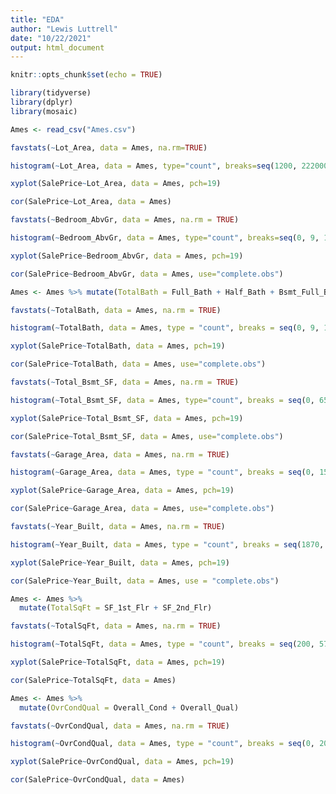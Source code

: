 ```yaml
---
title: "EDA"
author: "Lewis Luttrell"
date: "10/22/2021"
output: html_document
---
```


```r
knitr::opts_chunk$set(echo = TRUE)
```

```r
library(tidyverse)
library(dplyr)
library(mosaic)
```

```r
Ames <- read_csv("Ames.csv")
```

```r
favstats(~Lot_Area, data = Ames, na.rm=TRUE)
```


```r
histogram(~Lot_Area, data = Ames, type="count", breaks=seq(1200, 222000, 2500))
```

```r
xyplot(SalePrice~Lot_Area, data = Ames, pch=19)
```

```r
cor(SalePrice~Lot_Area, data = Ames)
```


```r
favstats(~Bedroom_AbvGr, data = Ames, na.rm = TRUE)
```

```r
histogram(~Bedroom_AbvGr, data = Ames, type="count", breaks=seq(0, 9, 1))
```

```r
xyplot(SalePrice~Bedroom_AbvGr, data = Ames, pch=19)
```

```r
cor(SalePrice~Bedroom_AbvGr, data = Ames, use="complete.obs")
```


```r
Ames <- Ames %>% mutate(TotalBath = Full_Bath + Half_Bath + Bsmt_Full_Bath + Bsmt_Half_Bath)
```

```r
favstats(~TotalBath, data = Ames, na.rm = TRUE)
```

```r
histogram(~TotalBath, data = Ames, type = "count", breaks = seq(0, 9, 1))
```

```r
xyplot(SalePrice~TotalBath, data = Ames, pch=19)
```

```r
cor(SalePrice~TotalBath, data = Ames, use="complete.obs")
```


```r
favstats(~Total_Bsmt_SF, data = Ames, na.rm = TRUE)
```

```r
histogram(~Total_Bsmt_SF, data = Ames, type="count", breaks = seq(0, 6500, 500))
```

```r
xyplot(SalePrice~Total_Bsmt_SF, data = Ames, pch=19)
```

```r
cor(SalePrice~Total_Bsmt_SF, data = Ames, use="complete.obs")
```


```r
favstats(~Garage_Area, data = Ames, na.rm = TRUE)
```

```r
histogram(~Garage_Area, data = Ames, type = "count", breaks = seq(0, 1500, 100))
```

```r
xyplot(SalePrice~Garage_Area, data = Ames, pch=19)
```

```r
cor(SalePrice~Garage_Area, data = Ames, use="complete.obs")
```


```r
favstats(~Year_Built, data = Ames, na.rm = TRUE)
```

```r
histogram(~Year_Built, data = Ames, type = "count", breaks = seq(1870, 2012, 10))
```

```r
xyplot(SalePrice~Year_Built, data = Ames, pch=19)
```

```r
cor(SalePrice~Year_Built, data = Ames, use = "complete.obs")
```


```r
Ames <- Ames %>% 
  mutate(TotalSqFt = SF_1st_Flr + SF_2nd_Flr)
```

```r
favstats(~TotalSqFt, data = Ames, na.rm = TRUE)
```

```r
histogram(~TotalSqFt, data = Ames, type = "count", breaks = seq(200, 5750, 250))
```

```r
xyplot(SalePrice~TotalSqFt, data = Ames, pch=19)
```

```r
cor(SalePrice~TotalSqFt, data = Ames)
```


```r
Ames <- Ames %>% 
  mutate(OvrCondQual = Overall_Cond + Overall_Qual)
```

```r
favstats(~OvrCondQual, data = Ames, na.rm = TRUE)
```

```r
histogram(~OvrCondQual, data = Ames, type = "count", breaks = seq(0, 20, 1))
```

```r
xyplot(SalePrice~OvrCondQual, data = Ames, pch=19)
```

```r
cor(SalePrice~OvrCondQual, data = Ames)
```


